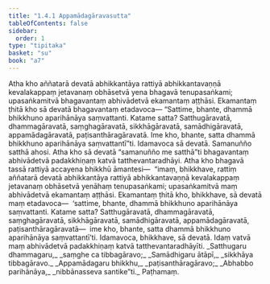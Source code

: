 ```yaml
---
title: "1.4.1 Appamādagāravasutta"
tableOfContents: false
sidebar:
  order: 1
type: "tipitaka"
basket: "su"
book: "a7"
---
```



<DynamicBreadcrumb />

<Division number="32" book="a7">

<Paragraph number="174" book="a7">
Atha kho aññatarā devatā abhikkantāya rattiyā abhikkantavaṇṇā kevalakappaṃ jetavanaṃ obhāsetvā yena bhagavā tenupasaṅkami; upasaṅkamitvā bhagavantaṃ abhivādetvā ekamantaṃ aṭṭhāsi. Ekamantaṃ ṭhitā kho sā devatā bhagavantaṃ etadavoca—
</Paragraph>

<Paragraph number="175" book="a7">
“Sattime, bhante, dhammā bhikkhuno aparihānāya saṃvattanti. Katame satta? Satthugāravatā, dhammagāravatā, saṃghagāravatā, sikkhāgāravatā, samādhigāravatā, appamādagāravatā, paṭisanthāragāravatā. Ime kho, bhante, satta dhammā bhikkhuno aparihānāya saṃvattantī”ti. Idamavoca sā devatā. Samanuñño satthā ahosi. Atha kho sā devatā “samanuñño me satthā”ti bhagavantaṃ abhivādetvā padakkhiṇaṃ katvā tatthevantaradhāyi.
</Paragraph>

<Paragraph number="176" book="a7">
Atha kho bhagavā tassā rattiyā accayena bhikkhū āmantesi—  “imaṃ, bhikkhave, rattiṃ aññatarā devatā abhikkantāya rattiyā abhikkantavaṇṇā kevalakappaṃ jetavanaṃ obhāsetvā yenāhaṃ tenupasaṅkami; upasaṅkamitvā maṃ abhivādetvā ekamantaṃ aṭṭhāsi. Ekamantaṃ ṭhitā kho, bhikkhave, sā devatā maṃ etadavoca—  ‘sattime, bhante, dhammā bhikkhuno aparihānāya saṃvattanti. Katame satta? Satthugāravatā, dhammagāravatā, saṃghagāravatā, sikkhāgāravatā, samādhigāravatā, appamādagāravatā, paṭisanthāragāravatā—  ime kho, bhante, satta dhammā bhikkhuno aparihānāya saṃvattantī’ti. Idamavoca, bhikkhave, sā devatā. Idaṃ vatvā maṃ abhivādetvā padakkhiṇaṃ katvā tatthevantaradhāyīti.
</Paragraph>

<Paragraph number="177" type="verses" book="a7">
_Satthugaru dhammagaru,_  
_saṃghe ca tibbagāravo;_  
_Samādhigaru ātāpī,_  
_sikkhāya tibbagāravo._  

</Paragraph>

<Paragraph number="178" type="verses" book="a7">
_Appamādagaru bhikkhu,_  
_paṭisanthāragāravo;_  
_Abhabbo parihānāya,_  
_nibbānasseva santike”ti._  


</Paragraph>
</Division>

<Paragraph number="179" type="center" book="a7">
Paṭhamaṃ.
</Paragraph>